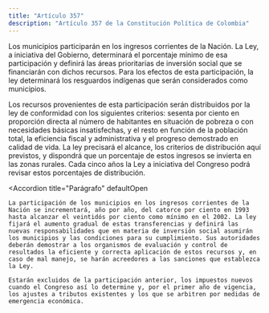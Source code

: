 ```yaml
---
title: "Artículo 357"
description: "Artículo 357 de la Constitución Política de Colombia"
---
```

Los municipios participarán en los ingresos corrientes de la Nación. La Ley, a iniciativa del Gobierno, determinará el porcentaje mínimo de esa participación y definirá las áreas prioritarias de inversión social que se financiarán con dichos recursos. Para los efectos de esta participación, la ley determinará los resguardos indígenas que serán considerados como municipios.

Los recursos provenientes de esta participación serán distribuidos por la ley de conformidad con los siguientes criterios: sesenta por ciento en proporción directa al número de habitantes en situación de pobreza o con necesidades básicas insatisfechas, y el resto en función de la población total, la eficiencia fiscal y administrativa y el progreso demostrado en calidad de vida. La ley precisará el alcance, los criterios de distribución aquí previstos, y dispondrá que un porcentaje de estos ingresos se invierta en las zonas rurales. Cada cinco años la Ley a iniciativa del Congreso podrá revisar estos porcentajes de distribución.

<Accordion
    title="Parágrafo"
    defaultOpen
>
    La participación de los municipios en los ingresos corrientes de la Nación se incrementará, año por año, del catorce por ciento en 1993 hasta alcanzar el veintidós por ciento como mínimo en el 2002. La ley fijará el aumento gradual de estas transferencias y definirá las nuevas responsabilidades que en materia de inversión social asumirán los municipios y las condiciones para su cumplimiento. Sus autoridades deberán demostrar a los organismos de evaluación y control de resultados la eficiente y correcta aplicación de estos recursos y, en caso de mal manejo, se harán acreedores a las sanciones que establezca la Ley.

    Estarán excluidos de la participación anterior, los impuestos nuevos cuando el Congreso así lo determine y, por el primer año de vigencia, los ajustes a tributos existentes y los que se arbitren por medidas de emergencia económica.
</Accordion>
